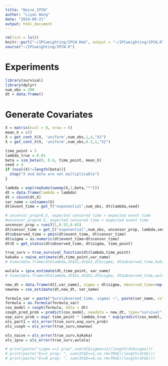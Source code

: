 ```yaml
---
title: "Naive_IPCW"
author: "Liyan Wang"
date: "2024-09-21"
output: html_document
---
```


```r
rm(list = ls())
knitr::purl("~/IPCweighting/IPCW.Rmd", output = "~/IPCweighting/IPCW.R")
source("~/IPCweighting/IPCW.R")
```

# Experiments
```r
library(survival)
library(dplyr)
num_obs = 200
dt = data.frame()
```

# Generate Covariates
```r
X = matrix(ncol = 0, nrow = 0)
mean_X = c()
X = get_cont_X(X, 'uniform',num_obs,1,4,"X1")
X = get_cont_X(X, 'uniform',num_obs,0.2,1,"X2")
```

```r
time_point = 5
lambda_true = 0.01
beta = sim_beta(0, 0.6, time_point, mean_X)
seed = 4
if (ncol(X)!=length(beta)){
  stop("X and beta are not multiplicable")
}

lambda = exp(rowSums(sweep(X,2,beta,"*")))
dt = data.frame(lambda = lambda)
dt = cbind(dt,X)
var_name = colnames(X)
dt$event_time = get_T("exponential",num_obs, dt$lambda,seed)

# uncensor_prop>0.5, expected censored time > expected event time
#uncensor_prop>0.5, expected censored time < expected event time
uncensor_prop = runif(1,0.55,0.65)
dt$censor_time = get_C("exponential",num_obs, uncensor_prop, lambda,seed)
dt$observed_time = pmin(dt$event_time, dt$censor_time)
dt$sigma = as.numeric(dt$event_time<dt$censor_time)
dt$E = get_status(dt$observed_time, dt$sigma, time_point)

true_surv = true_survival_function(dt$lambda,time_point)
kakaka = naive_estimate(dt,time_point,var_name)
# View(data.frame(dt$lambda,dt$X1,dt$X2,dt$sigma, dt$observed_time,kakaka,true_surv))

wulala = ipcw_estimate(dt,time_point, var_name)
# View(data.frame(dt$lambda,dt$X1,dt$X2,dt$sigma, dt$observed_time,wulala,true_surv))

new_dt = data.frame(dt[,var_name], sigma = dt$sigma, observed_time=rep(time_point, times=length(dt$sigma)))
newnew = cox_estimate(dt,new_dt, var_name)

formula_var = paste("Surv(observed_time, sigma) ~", paste(var_name, collapse = " + "))
formula = as.formula(formula_var)
cox_model = coxph(formula, data = dt)
coxph_pred_prob = predict(cox_model, newdata = new_dt, type="survival")
exp_surv_prob = exp(-time_point * lambda_true * exp(predict(cox_model, dt[var_name],type="lp")))
ols_part1 = ols_error(true_surv,exp_surv_prob)
ols_coxph = ols_error(true_surv,newnew)

ols_naive = ols_error(true_surv,kakaka)
ols_ipcw = ols_error(true_surv,wulala)

# print(paste("sigma ==1 prop",sum(dt$sigma==1)/length(dt$sigma)))
# print(paste("E==1 prop: ", sum(dt$E==1,na.rm=TRUE)/length(dt$E)))
# print(paste("E==0 prop: ", sum(dt$E==0,na.rm=TRUE)/length(dt$E)))
```